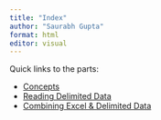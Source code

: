 ```yaml
---
title: "Index"
author: "Saurabh Gupta"
format: html
editor: visual
---
```


Quick links to the parts:

-   [Concepts](pages/concepts.qmd)
-   [Reading Delimited Data](pages/read_delimited.qmd)
-   [Combining Excel & Delimited Data](pages/combining.qmd)
